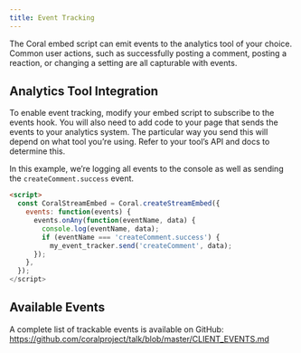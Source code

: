 ```yaml
---
title: Event Tracking
---
```


The Coral embed script can emit events to the analytics tool of your choice. Common user actions, such as successfully posting a comment, posting a reaction, or changing a setting are all capturable with events.

## Analytics Tool Integration

To enable event tracking, modify your embed script to subscribe to the events hook. You will also need to add code to your page that sends the events to your analytics system. The particular way you send this will depend on what tool you’re using. Refer to your tool’s API and docs to determine this.

In this example, we’re logging all events to the console as well as sending the `createComment.success` event.

```html
<script>
  const CoralStreamEmbed = Coral.createStreamEmbed({
    events: function(events) {
      events.onAny(function(eventName, data) {
        console.log(eventName, data);
        if (eventName === 'createComment.success') {
          my_event_tracker.send('createComment', data);
      });
    },
  });
</script>
```

## Available Events

A complete list of trackable events is available on GitHub: https://github.com/coralproject/talk/blob/master/CLIENT_EVENTS.md
